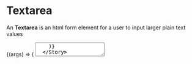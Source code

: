 
<Meta title="Form Components/Textarea" component={TextareaComponent} />

# Textarea

An **Textarea** is an html form element for a user to input larger plain text values

<Canvas>
  <Story name="Example">
    {(args) => (
      <Textarea
        name="example"
        id="example"
        label="Label"
        type="text"
        value="Lorem ipsum"
        label="Lorem"
        onChange={action('value changed')}
        {...args}
      />
    )}
  </Story>
</Canvas>

## Properties

<ArgsTable story="Example" />
